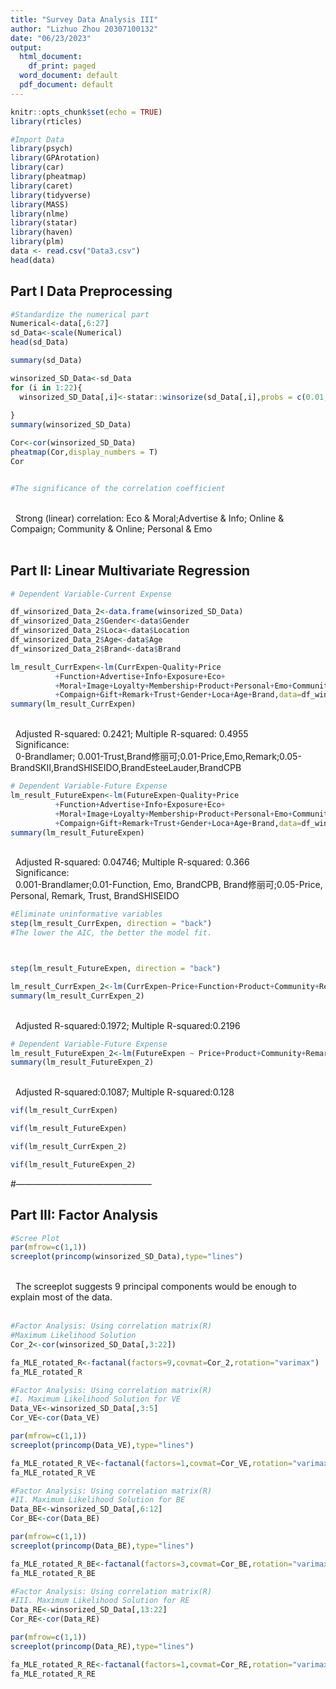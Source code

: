 ```yaml
---
title: "Survey Data Analysis III"
author: "Lizhuo Zhou 20307100132"
date: "06/23/2023"
output:
  html_document:
    df_print: paged
  word_document: default
  pdf_document: default
---
```

```r
knitr::opts_chunk$set(echo = TRUE)
library(rticles)
```

```r
#Import Data
library(psych)
library(GPArotation)
library(car)
library(pheatmap)
library(caret)
library(tidyverse)
library(MASS)
library(nlme)
library(statar)
library(haven)
library(plm)
data <- read.csv("Data3.csv")
head(data)
```
## Part I Data Preprocessing

```r
#Standardize the numerical part 
Numerical<-data[,6:27]
sd_Data<-scale(Numerical)
head(sd_Data)
```


```r
summary(sd_Data)
```

```r
winsorized_SD_Data<-sd_Data
for (i in 1:22){
  winsorized_SD_Data[,i]<-statar::winsorize(sd_Data[,i],probs = c(0.01,0.99))
  
}
summary(winsorized_SD_Data)

```


```r
Cor<-cor(winsorized_SD_Data)
pheatmap(Cor,display_numbers = T)
Cor


#The significance of the correlation coefficient
```
\
\ \ Strong (linear) correlation: Eco & Moral;Advertise & Info; Online & Compaign; Community & Online; Personal & Emo
\
\ \ 

## Part II: Linear Multivariate Regression

```r
# Dependent Variable-Current Expense

df_winsorized_Data_2<-data.frame(winsorized_SD_Data)
df_winsorized_Data_2$Gender<-data$Gender
df_winsorized_Data_2$Loca<-data$Location
df_winsorized_Data_2$Age<-data$Age
df_winsorized_Data_2$Brand<-data$Brand

lm_result_CurrExpen<-lm(CurrExpen~Quality+Price
          +Function+Advertise+Info+Exposure+Eco+
          +Moral+Image+Loyalty+Membership+Product+Personal+Emo+Community+Online
          +Compaign+Gift+Remark+Trust+Gender+Loca+Age+Brand,data=df_winsorized_Data_2)
summary(lm_result_CurrExpen)
```

\
\ \ Adjusted R-squared: 0.2421; Multiple R-squared: 0.4955
\
\ \ Significance:
\
\ \ 0-Brandlamer; 0.001-Trust,Brand修丽可;0.01-Price,Emo,Remark;0.05-BrandSKII,BrandSHISEIDO,BrandEsteeLauder,BrandCPB


```r
# Dependent Variable-Future Expense
lm_result_FutureExpen<-lm(FutureExpen~Quality+Price
          +Function+Advertise+Info+Exposure+Eco+
          +Moral+Image+Loyalty+Membership+Product+Personal+Emo+Community+Online
          +Compaign+Gift+Remark+Trust+Gender+Loca+Age+Brand,data=df_winsorized_Data_2)
summary(lm_result_FutureExpen)
```

\
\ \ Adjusted R-squared: 0.04746; Multiple R-squared: 0.366
\
\ \ Significance:
\
\ \ 0.001-Brandlamer;0.01-Function, Emo, BrandCPB, Brand修丽可;0.05-Price, Personal, Remark, Trust, BrandSHISEIDO


```r
#Eliminate uninformative variables
step(lm_result_CurrExpen, direction = "back")
#The lower the AIC, the better the model fit.



step(lm_result_FutureExpen, direction = "back")

```

```r
lm_result_CurrExpen_2<-lm(CurrExpen~Price+Function+Product+Community+Remark+Trust+Gender+Age,data = df_winsorized_Data_2)
summary(lm_result_CurrExpen_2)
```
\
\ \ Adjusted R-squared:0.1972; Multiple R-squared:0.2196

```r
# Dependent Variable-Future Expense
lm_result_FutureExpen_2<-lm(FutureExpen ~ Price+Product+Community+Remark+Gender+Age, data = df_winsorized_Data_2)
summary(lm_result_FutureExpen_2)
```
\
\ \ Adjusted R-squared:0.1087; Multiple R-squared:0.128

```r
vif(lm_result_CurrExpen)

```

```r
vif(lm_result_FutureExpen)

```


```r
vif(lm_result_CurrExpen_2)
```

```r
vif(lm_result_FutureExpen_2)
```


#-----------------------------------------------

## Part III: Factor Analysis

```r
#Scree Plot
par(mfrow=c(1,1))
screeplot(princomp(winsorized_SD_Data),type="lines")
```
\
\ \ The screeplot suggests 9 principal components would be enough to explain most of the data.
\
\ \ 

```r
#Factor Analysis: Using correlation matrix(R)
#Maximum Likelihood Solution
Cor_2<-cor(winsorized_SD_Data[,3:22])

fa_MLE_rotated_R<-factanal(factors=9,covmat=Cor_2,rotation="varimax")
fa_MLE_rotated_R

```


```r
#Factor Analysis: Using correlation matrix(R)
#I. Maximum Likelihood Solution for VE
Data_VE<-winsorized_SD_Data[,3:5]
Cor_VE<-cor(Data_VE)

par(mfrow=c(1,1))
screeplot(princomp(Data_VE),type="lines")


```


```r
fa_MLE_rotated_R_VE<-factanal(factors=1,covmat=Cor_VE,rotation="varimax")
fa_MLE_rotated_R_VE

```

```r
#Factor Analysis: Using correlation matrix(R)
#II. Maximum Likelihood Solution for BE
Data_BE<-winsorized_SD_Data[,6:12]
Cor_BE<-cor(Data_BE)

par(mfrow=c(1,1))
screeplot(princomp(Data_BE),type="lines")


```


```r
fa_MLE_rotated_R_BE<-factanal(factors=3,covmat=Cor_BE,rotation="varimax")
fa_MLE_rotated_R_BE

```

```r
#Factor Analysis: Using correlation matrix(R)
#III. Maximum Likelihood Solution for RE
Data_RE<-winsorized_SD_Data[,13:22]
Cor_RE<-cor(Data_RE)

par(mfrow=c(1,1))
screeplot(princomp(Data_RE),type="lines")


```

```r
fa_MLE_rotated_R_RE<-factanal(factors=1,covmat=Cor_RE,rotation="varimax")
fa_MLE_rotated_R_RE

```





















